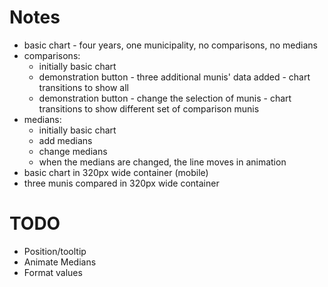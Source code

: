 
<Meta title="MuniMoneyCharts/Notes" />

# Notes

- basic chart - four years, one municipality, no comparisons, no medians
- comparisons:
   - initially basic chart
   - demonstration button - three additional munis' data added - chart transitions to show all
   - demonstration button - change the selection of munis - chart transitions to show different set of comparison munis
- medians:
   - initially basic chart
   - add medians
   - change medians
   - when the medians are changed, the line moves in animation
- basic chart in 320px wide container (mobile)
- three munis compared in 320px wide container

# TODO

- Position/tooltip
- Animate Medians
- Format values
